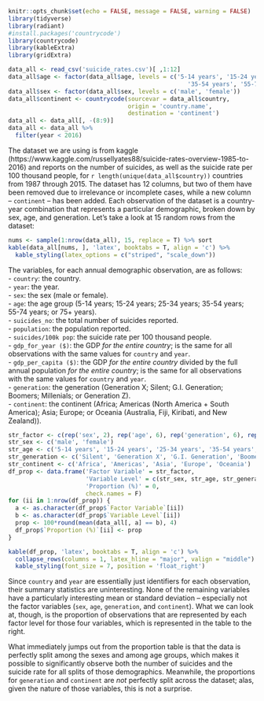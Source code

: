 
```r
knitr::opts_chunk$set(echo = FALSE, message = FALSE, warning = FALSE)
library(tidyverse)
library(radiant)
#install.packages('countrycode')
library(countrycode)
library(kableExtra)
library(gridExtra)
```

```r
data_all <- read_csv('suicide_rates.csv')[ ,1:12]
data_all$age <- factor(data_all$age, levels = c('5-14 years', '15-24 years', '25-34 years', 
                                                   '35-54 years', '55-74 years', '75+ years'))
data_all$sex <- factor(data_all$sex, levels = c('male', 'female'))
data_all$continent <- countrycode(sourcevar = data_all$country,
                                  origin = 'country.name',
                                  destination = 'continent')
data_all <- data_all[, -(8:9)]
data_all <- data_all %>%
  filter(year < 2016)
```

The dataset we are using is from kaggle (https://www.kaggle.com/russellyates88/suicide-rates-overview-1985-to-2016) and reports on the number of suicides, as well as the suicide rate per 100 thousand people, for `r length(unique(data_all$country))` countries from 1987 through 2015. The dataset has 12 columns, but two of them have been removed due to irrelevance or incomplete cases, while a new column -- `continent` -- has been added. Each observation of the dataset is a country-year combination that represents a particular demographic, broken down by sex, age, and generation. Let's take a look at 15 random rows from the dataset:

```r
nums <- sample(1:nrow(data_all), 15, replace = T) %>% sort
kable(data_all[nums, ], 'latex', booktabs = T, align = 'c') %>%
  kable_styling(latex_options = c("striped", "scale_down"))
```

The variables, for each annual demographic observation, are as follows:  
- `country`: the country.  
- `year`: the year.  
- `sex`: the sex (male or female).  
- `age`: the age group (5-14 years; 15-24 years; 25-34 years; 35-54 years; 55-74 years; or 75+ years).  
- `suicides_no`: the total number of suicides reported.  
- `population`: the population reported.  
- `suicides/100k pop`: the suicide rate per 100 thousand people.  
- `gdp_for_year ($)`: the GDP *for the entire country*; is the same for all observations with the same values for `country` and `year`.  
- `gdp_per_capita ($)`: the GDP *for the entire country* divided by the full annual population *for the entire country*; is the same for all observations with the same values for `country` and `year`.  
- `generation`: the generation (Generation X; Silent; G.I. Generation; Boomers; Millenials; or Generation Z).  
- `continent`: the continent (Africa; Americas (North America + South America); Asia; Europe; or Oceania (Australia, Fiji, Kiribati, and New Zealand)).

```r
str_factor <- c(rep('sex', 2), rep('age', 6), rep('generation', 6), rep('continent', 5))
str_sex <- c('male', 'female')
str_age <- c('5-14 years', '15-24 years', '25-34 years', '35-54 years', '55-74 years', '75+ years')
str_generation <- c('Silent', 'Generation X', 'G.I. Generation', 'Boomers', 'Millenials', 'Generation Z')
str_continent <- c('Africa', 'Americas', 'Asia', 'Europe', 'Oceania')
df_prop <- data.frame('Factor Variable' = str_factor,
                      'Variable Level' = c(str_sex, str_age, str_generation, str_continent),
                      'Proportion (%)' = 0,
                      check.names = F)
for (ii in 1:nrow(df_prop)) {
  a <- as.character(df_prop$`Factor Variable`[ii])
  b <- as.character(df_prop$`Variable Level`[ii])
  prop <- 100*round(mean(data_all[, a] == b), 4)
  df_prop$`Proportion (%)`[ii] <- prop
}
```

```r
kable(df_prop, 'latex', booktabs = T, align = 'c') %>%
  collapse_rows(columns = 1, latex_hline = "major", valign = "middle") %>%
  kable_styling(font_size = 7, position = 'float_right')
```

Since `country` and `year` are essentially just identifiers for each observation, their summary statistics are uninteresting. None of the remaining variables have a particularly interesting mean or standard deviation -- especially not the factor variables (`sex`, `age`, `generation`, and `continent`). What we can look at, though, is the proportion of observations that are represented by each factor level for those four variables, which is represented in the table to the right.

What immediately jumps out from the proportion table is that the data is perfectly split among the sexes and among age groups, which makes it possible to significantly observe both the number of suicides and the suicide rate for all splits of those demographics. Meanwhile, the proportions for `generation` and `continent` are *not* perfectly split across the dataset; alas, given the nature of those variables, this is not a surprise. 


